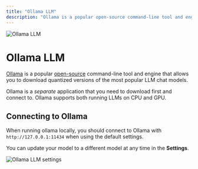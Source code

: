 ```yaml
---
title: "Ollama LLM"
description: "Ollama is a popular open-source command-line tool and engine that allows you to download quantized versions of the most popular LLM chat models"
---
```



<Image
  src="/images/Qubex LLM-setup/llm-configuration/local/ollama/header-image.png"
  height={1080}
  width={1920}
  quality={100}
  alt="Ollama LLM"
/>

# Ollama LLM

[Ollama](https://ollama.com) is a popular [open-source](https://github.com/ollama/ollama) command-line tool and engine that allows you to download quantized versions of the most popular LLM chat models.

Ollama is a _separate_ application that you need to download first and connect to. Ollama supports both running LLMs on CPU and GPU.

## Connecting to Ollama

When running ollama locally, you should connect to Ollama with `http://127.0.0.1:11434` when using the default settings.

You can update your model to a different model at any time in the **Settings**.

<Image
  src="/images/Qubex LLM-setup/llm-configuration/local/ollama/ollama-llm.png"
  height={1080}
  width={1920}
  quality={100}
  alt="Ollama LLM settings"
/>
